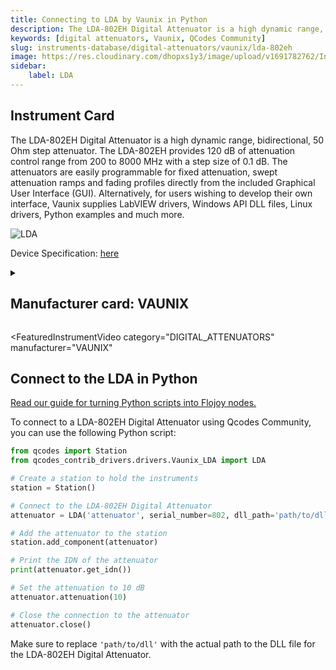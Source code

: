 ```yaml
---
title: Connecting to LDA by Vaunix in Python
description: The LDA-802EH Digital Attenuator is a high dynamic range, bidirectional, 50 Ohm step attenuator. The LDA-802EH provides 120 dB of attenuation control range from 200 to 8000 MHz with a step size of 0.1 dB. The attenuators are easily programmable for fixed attenuation, swept attenuation ramps and fading profiles directly from the included Graphical User Interface (GUI). Alternatively, for users wishing to develop their own interface, Vaunix supplies LabVIEW drivers, Windows API DLL files, Linux drivers, Python examples and much more.
keywords: [digital attenuators, Vaunix, QCodes Community] 
slug: instruments-database/digital-attenuators/vaunix/lda-802eh 
image: https://res.cloudinary.com/dhopxs1y3/image/upload/v1691782762/Instruments/Digital%20Attenuator/LDA-802EH/LDA-802EH.png
sidebar:
    label: LDA 
---
```



## Instrument Card

The LDA-802EH Digital Attenuator is a high dynamic range, bidirectional, 50 Ohm step attenuator. The LDA-802EH provides 120 dB of attenuation control range from 200 to 8000 MHz with a step size of 0.1 dB. The attenuators are easily programmable for fixed attenuation, swept attenuation ramps and fading profiles directly from the included Graphical User Interface (GUI). Alternatively, for users wishing to develop their own interface, Vaunix supplies LabVIEW drivers, Windows API DLL files, Linux drivers, Python examples and much more.

![LDA](https://res.cloudinary.com/dhopxs1y3/image/upload/v1691782762/Instruments/Digital%20Attenuator/LDA-802EH/LDA-802EH.png)

Device Specification: [here](https://vaunix.com/resources/digital%20attenuators-datasheet.pdf)

<details style={{ marginTop: "15px"}}>
<summary><h2 style={{display:'inline'}}>Manufacturer card: VAUNIX</h2></summary>

![VAUNIX](https://res.cloudinary.com/dhopxs1y3/image/upload/v1692125985/Instruments/Vendor%20Logos/Vaunix.png)

Vaunix Technology Corp. designs, manufactures, and services RF and microwave test equipment and digital radio communications products. Utilizing our deep RF and software engineering expertise, rooted in microwave radio and wireless equipment repair and testing, Vaunix developed the Lab Brick® family of electronic test products, which set a new standard for cost, size, and simplicity of wireless testing devices. Powered by a USB connection and controlled by easy-to-use, graphical-user-interface (GUI) software, Lab Bricks have been designed to meet the needs of wireless engineers and technicians who want to create flexible, customized system solutions either in the lab or in the field. We 've expanded our Lab Brick® family of electronic test products to include Attenuator Matrix solutions that double as Wireless [Handover Test Systems](https://vaunix.com/handover-test-systems/) to give our test technicians and product engineers the advanced capability to solve unique wireless _handover _testing challenges and bring affordability, functionality, reliability and simplicity to the microwave test bench.

- Headquarters: USA
- Yearly Revenue (millions, USD): 5
- Vendor Website: [here](https://vaunix.com/)

</details>


<FeaturedInstrumentVideo
  category="DIGITAL_ATTENUATORS"
  manufacturer="VAUNIX"
></FeaturedInstrumentVideo>

## Connect to the LDA in Python

[Read our guide for turning Python scripts into Flojoy nodes.](https://docs.flojoy.ai/contribution/blocks/custom-flojoy-block/)


<Tabs>

<TabItem value="Flojoy" label="Flojoy" className="flojoy-instrument-tabs">

<NodeCardCollection category='DIGITAL_ATTENUATORS' manufacturer='VAUNIX'></NodeCardCollection>

</TabItem>
<TabItem value="QCodes Community" label="QCodes Community">

To connect to a LDA-802EH Digital Attenuator using Qcodes Community, you can use the following Python script:

```python
from qcodes import Station
from qcodes_contrib_drivers.drivers.Vaunix_LDA import LDA

# Create a station to hold the instruments
station = Station()

# Connect to the LDA-802EH Digital Attenuator
attenuator = LDA('attenuator', serial_number=802, dll_path='path/to/dll')

# Add the attenuator to the station
station.add_component(attenuator)

# Print the IDN of the attenuator
print(attenuator.get_idn())

# Set the attenuation to 10 dB
attenuator.attenuation(10)

# Close the connection to the attenuator
attenuator.close()
```

Make sure to replace `'path/to/dll'` with the actual path to the DLL file for the LDA-802EH Digital Attenuator.

</TabItem>
</Tabs>